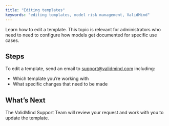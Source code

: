```yaml
---
title: "Editing templates"
keywords: "editing templates, model risk management, ValidMind"
---
```


Learn how to edit a template. This topic is relevant for administrators who need to need to configure how models get documented for specific use cases.

<!--- ## Prerequisites

[Include a list of any prerequisites the user needs to complete before starting the task, such as having certain software installed, access to certain resources, or completing previous tasks.] --->

## Steps

To edit a template, send an email to <support@validmind.com> including:

- Which template you're working with
- What specific changes that need to be made

<!--- ## Troubleshooting

[Include any common issues or errors that may arise during the task and how to resolve them.] --->

## What's Next

The ValidMind Support Team will review your request and work with you to update the template.